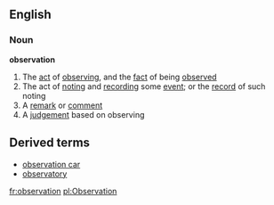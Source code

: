 ==English==
===Noun===
{{wikipedia}}
'''observation'''
#The [[act]] of [[observing]], and the [[fact]] of being [[observe]]d
#The act of [[noting]] and [[recording]] some [[event]]; or the [[record]] of such noting
#A [[remark]] or [[comment]]
#A [[judgement]] based on observing
==Derived terms==
*[[observation car]]
*[[observatory]]

[[fr:observation]]
[[pl:Observation]]